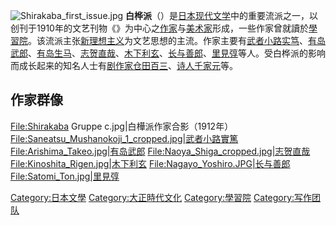 [[File:Shirakaba_first_issue.jpg|right]]
{{Portal box|日本|文学}}
'''白桦派'''（{{jpn|j=白樺派|hg=しらかばは|rm=Shirakaba-ha|f=y}}）是[[日本|日本]][[现代文学|现代文学]]中的重要流派之一，以创刊于1910年的文艺刊物《{{link-ja|白樺 (雜誌)|白樺 (雑誌)|白樺}}》为中心之[[作家|作家]]与[[美术家|美术家]]形成，一些作家曾就讀於[[學習院|學習院]]。该流派主张[[新理想主义|新理想主义]]为文艺思想的主流。作家主要有[[武者小路实笃|武者小路实笃]]、[[有岛武郎|有岛武郎]]、[[有岛生马|有岛生马]]、[[志贺直哉|志贺直哉]]、[[木下利玄|木下利玄]]、[[长与善郎|长与善郎]]、[[里見弴|里見弴]]等人。受白桦派的影响而成长起来的知名人士有[[剧作家|剧作家]][[仓田百三|仓田百三]]、[[诗人|诗人]][[千家元|千家元]]等。

==作家群像==
<gallery>
File:Shirakaba Gruppe c.jpg|白樺派作家合影（1912年）
File:Saneatsu_Mushanokoji_1_cropped.jpg|武者小路實篤
File:Arishima_Takeo.jpg|有岛武郎
File:Naoya_Shiga_cropped.jpg|志贺直哉
File:Kinoshita_Rigen.jpg|木下利玄
File:Nagayo_Yoshiro.JPG|长与善郎
File:Satomi_Ton.jpg|里見弴
</gallery>

{{Authority control}}
{{文學小作品}}

[[Category:日本文學|Category:日本文學]]
[[Category:大正時代文化|Category:大正時代文化]]
[[Category:學習院|Category:學習院]]
[[Category:写作团队|Category:写作团队]]
